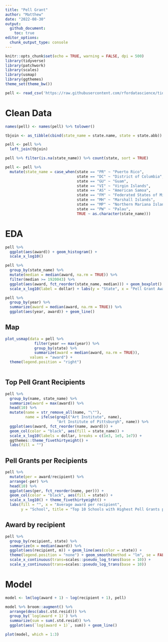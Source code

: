 ```yaml
---
title: "Pell Grant"
author: "Matthew"
date: "2022-08-30"
output: 
  github_document:
    toc: true
editor_options: 
  chunk_output_type: console
---
```


```r
knitr::opts_chunk$set(echo = TRUE, warning = FALSE, dpi = 500)
library(tidyverse)
library(patchwork)
library(scales)
library(usmap)
library(ggthemes)
theme_set(theme_bw())
```


```r
pell <- read_csv('https://raw.githubusercontent.com/rfordatascience/tidytuesday/master/data/2022/2022-08-30/pell.csv')
```

# Clean Data
```r
names(pell) <- names(pell) %>% tolower()

tbjoin <- as_tibble(cbind(state_name = state.name, state = state.abb))

pell <- pell %>% 
  left_join(tbjoin)

pell %>% filter(is.na(state_name)) %>% count(state, sort = TRUE)

pell <- pell %>% 
  mutate(state_name = case_when(state == "PR" ~ "Puerto Rico",
                                state == "DC" ~ "District of Columbia",
                                state == "GU" ~ "Guam",
                                state == "VI" ~ "Virgin Islands",
                                state == "AS" ~ "American Samoa",
                                state == "FM" ~ "Federated States of Micronesia",
                                state == "MH" ~ "Marshall Islands",
                                state == "MP" ~ "Northern Mariana Islands",
                                state == "PW" ~ "Palau",
                                TRUE ~ as.character(state_name)))
```



# EDA
```r
pell %>% 
  ggplot(aes(award)) + geom_histogram() +
  scale_x_log10()

pell %>% 
  group_by(state_name) %>% 
  mutate(median = median(award, na.rm = TRUE)) %>% 
  filter(median >= 1920043) %>% 
  ggplot(aes(award, fct_reorder(state_name, median))) + geom_boxplot() +
  scale_x_log10(label = dollar) + labs(y = "State", x = "Pell Grant Award")

pell %>% 
  group_by(year) %>% 
  summarize(award = median(award, na.rm = TRUE)) %>% 
  ggplot(aes(year, award)) + geom_line()
```



## Map
```r
plot_usmap(data = pell %>% 
             filter(year == max(year)) %>% 
             group_by(state) %>% 
             summarize(award = median(award, na.rm = TRUE)), 
           values = "award") +
  theme(legend.position = "right")
  
```

## Top Pell Grant Recipients
```r
pell %>% 
  group_by(name, state_name) %>% 
  summarize(award = max(award)) %>% 
  head(10) %>% 
  mutate(name = str_remove_all(name, "\""),
         name = ifelse(grepl("Art Institute", name), 
                       "Art Institute of Pittsburgh", name)) %>% 
  ggplot(aes(award, fct_reorder(name, award))) + 
  geom_col(color = "black", aes(fill = state_name)) +
  scale_x_log10(labels = dollar, breaks = c(1e3, 1e5, 1e7)) + 
  ggthemes::theme_fivethirtyeight() +
  labs(fill = "")
```

## Pell Grants per Recipients
```r
pell %>% 
  mutate(per = award/recipient) %>% 
  arrange(-per) %>% 
  head(10) %>% 
  ggplot(aes(per, fct_reorder(name, per))) + 
  geom_col(color = "black", aes(fill = state)) + 
  scale_x_log10() + theme_fivethirtyeight() +
  labs(fill = "", x = "Average award per recipient", 
       y = "School", title = "Top 10 Schools with Highest Pell Grants per Recipient")
```


## Award by recipient
```r
pell %>% 
  group_by(recipient, state) %>% 
  summarize(m = median(award)) %>% 
  ggplot(aes(recipient, m)) + geom_line(aes(color = state)) +
  theme(legend.position = "none") + geom_smooth(method = "lm", se = FALSE) +
  scale_x_continuous(trans=scales::pseudo_log_trans(base = 10)) +
  scale_y_continuous(trans=scales::pseudo_log_trans(base = 10))
```

# Model
```r
model <- lm(log(award + 1) ~ log(recipient + 1), pell) 

model %>% broom::augment() %>% 
  arrange(desc(abs(.std.resid))) %>%
  group_by(`log(award + 1)`) %>% 
  summarize(sum = sum(.std.resid)) %>% 
  ggplot(aes(`log(award + 1)`, sum)) + geom_line()
```


```r
plot(model, which = 1:3)
```
